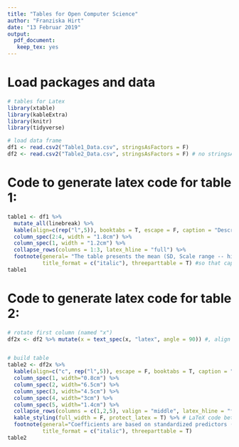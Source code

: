 ```yaml
---
title: "Tables for Open Computer Science"
author: "Franziska Hirt"
date: "13 Februar 2019"
output: 
  pdf_document:
   keep_tex: yes
---
```



# Load packages and data
```r
# tables for Latex
library(xtable)
library(kableExtra)
library(knitr)
library(tidyverse)

# load data frame
df1 <- read.csv2("Table1_Data.csv", stringsAsFactors = F)
df2 <- read.csv2("Table2_Data.csv", stringsAsFactors = F) # no stringsAsFactors crucial for later cell_spec!
```

# Code to generate latex code for table 1:
```r
table1 <- df1 %>%
  mutate_all(linebreak) %>%
  kable(align=c(rep("l",5)), booktabs = T, escape = F, caption = "Descriptives of FaceReader's estimates (aggregated as mean and mean of peak values) and students' self-reports", col.names = c(" ", "Self-report after", "FaceReader mean", "FaceReader mean of peak values")) %>%
  column_spec(2:4, width = "1.8cm") %>%
  column_spec(1, width = "1.2cm") %>% 
  collapse_rows(columns = 1:3, latex_hline = "full") %>%
  footnote(general= "The table presents the mean (SD, Scale range -- higher values indicating higher intensity)",
           title_format = c("italic"), threeparttable = T) #so that captation is wrapped 
table1
```

# Code to generate latex code for table 2:
```r
# rotate first column (named "x")
df2x <- df2 %>% mutate(x = text_spec(x, "latex", angle = 90)) #, align = "c"


# build table  
table2 <- df2x %>%
  kable(align=c("c", rep("l",5)), escape = F, booktabs = T, caption = "Overview of the regression coefficients", col.names = c(" ", "Model with aggregation method for FaceReader's estimates", "Regression coefficient", "Credible interval", "Number of observations")) %>%
  column_spec(1, width="0.8cm") %>% 
  column_spec(2, width="6.5cm") %>%
  column_spec(3, width="4.5cm") %>%
  column_spec(4, width="3cm") %>%
  column_spec(5, width="1.4cm") %>%
  collapse_rows(columns = c(1,2,5), valign = "middle", latex_hline = "full") %>%
  kable_styling(full_width = F, protect_latex = T) %>% # LaTeX code between dollar protected from HTML escaping
  footnote(general="Coefficients are based on standardized predictors (FaceReader), but unstandardized outcomes (self-reports). Some missing self-reports reduced the sample size of specific analyses.",
           title_format = c("italic"), threeparttable = T) 
table2
```
